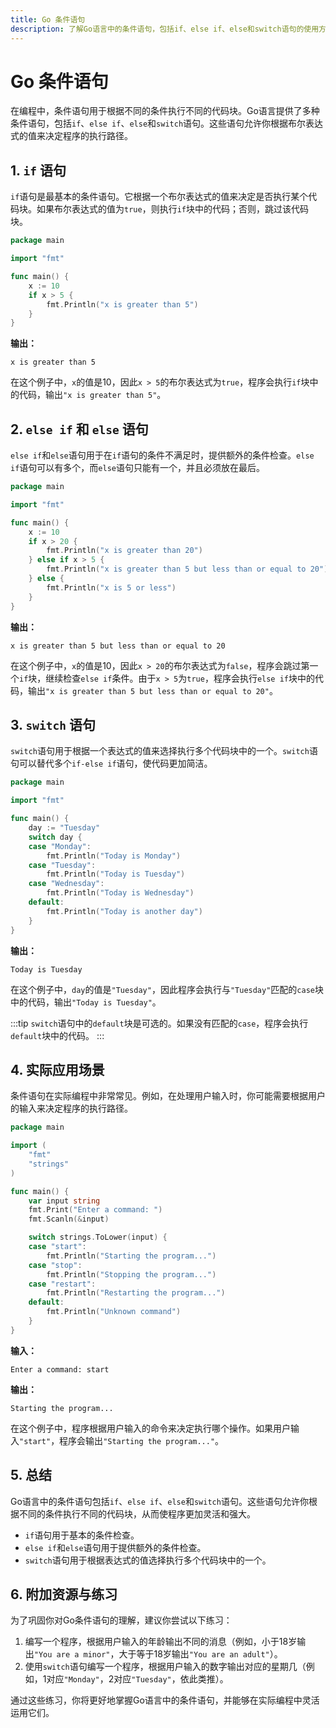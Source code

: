 ```yaml
---
title: Go 条件语句
description: 了解Go语言中的条件语句，包括if、else if、else和switch语句的使用方法，以及如何在实际编程中应用这些概念。
---
```


# Go 条件语句

在编程中，条件语句用于根据不同的条件执行不同的代码块。Go语言提供了多种条件语句，包括`if`、`else if`、`else`和`switch`语句。这些语句允许你根据布尔表达式的值来决定程序的执行路径。

## 1. `if` 语句

`if`语句是最基本的条件语句。它根据一个布尔表达式的值来决定是否执行某个代码块。如果布尔表达式的值为`true`，则执行`if`块中的代码；否则，跳过该代码块。

```go
package main

import "fmt"

func main() {
    x := 10
    if x > 5 {
        fmt.Println("x is greater than 5")
    }
}
```

**输出：**
```
x is greater than 5
```

在这个例子中，`x`的值是10，因此`x > 5`的布尔表达式为`true`，程序会执行`if`块中的代码，输出`"x is greater than 5"`。

## 2. `else if` 和 `else` 语句

`else if`和`else`语句用于在`if`语句的条件不满足时，提供额外的条件检查。`else if`语句可以有多个，而`else`语句只能有一个，并且必须放在最后。

```go
package main

import "fmt"

func main() {
    x := 10
    if x > 20 {
        fmt.Println("x is greater than 20")
    } else if x > 5 {
        fmt.Println("x is greater than 5 but less than or equal to 20")
    } else {
        fmt.Println("x is 5 or less")
    }
}
```

**输出：**
```
x is greater than 5 but less than or equal to 20
```

在这个例子中，`x`的值是10，因此`x > 20`的布尔表达式为`false`，程序会跳过第一个`if`块，继续检查`else if`条件。由于`x > 5`为`true`，程序会执行`else if`块中的代码，输出`"x is greater than 5 but less than or equal to 20"`。

## 3. `switch` 语句

`switch`语句用于根据一个表达式的值来选择执行多个代码块中的一个。`switch`语句可以替代多个`if-else if`语句，使代码更加简洁。

```go
package main

import "fmt"

func main() {
    day := "Tuesday"
    switch day {
    case "Monday":
        fmt.Println("Today is Monday")
    case "Tuesday":
        fmt.Println("Today is Tuesday")
    case "Wednesday":
        fmt.Println("Today is Wednesday")
    default:
        fmt.Println("Today is another day")
    }
}
```

**输出：**
```
Today is Tuesday
```

在这个例子中，`day`的值是`"Tuesday"`，因此程序会执行与`"Tuesday"`匹配的`case`块中的代码，输出`"Today is Tuesday"`。

:::tip
`switch`语句中的`default`块是可选的。如果没有匹配的`case`，程序会执行`default`块中的代码。
:::

## 4. 实际应用场景

条件语句在实际编程中非常常见。例如，在处理用户输入时，你可能需要根据用户的输入来决定程序的执行路径。

```go
package main

import (
    "fmt"
    "strings"
)

func main() {
    var input string
    fmt.Print("Enter a command: ")
    fmt.Scanln(&input)

    switch strings.ToLower(input) {
    case "start":
        fmt.Println("Starting the program...")
    case "stop":
        fmt.Println("Stopping the program...")
    case "restart":
        fmt.Println("Restarting the program...")
    default:
        fmt.Println("Unknown command")
    }
}
```

**输入：**
```
Enter a command: start
```

**输出：**
```
Starting the program...
```

在这个例子中，程序根据用户输入的命令来决定执行哪个操作。如果用户输入`"start"`，程序会输出`"Starting the program..."`。

## 5. 总结

Go语言中的条件语句包括`if`、`else if`、`else`和`switch`语句。这些语句允许你根据不同的条件执行不同的代码块，从而使程序更加灵活和强大。

- `if`语句用于基本的条件检查。
- `else if`和`else`语句用于提供额外的条件检查。
- `switch`语句用于根据表达式的值选择执行多个代码块中的一个。

## 6. 附加资源与练习

为了巩固你对Go条件语句的理解，建议你尝试以下练习：

1. 编写一个程序，根据用户输入的年龄输出不同的消息（例如，小于18岁输出`"You are a minor"`，大于等于18岁输出`"You are an adult"`）。
2. 使用`switch`语句编写一个程序，根据用户输入的数字输出对应的星期几（例如，1对应`"Monday"`，2对应`"Tuesday"`，依此类推）。

通过这些练习，你将更好地掌握Go语言中的条件语句，并能够在实际编程中灵活运用它们。